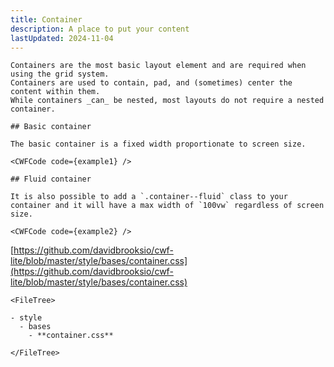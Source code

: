 ```yaml
---
title: Container
description: A place to put your content
lastUpdated: 2024-11-04
---
```




<Tabs>
  <TabItem label="Overview" icon="puzzle">

    Containers are the most basic layout element and are required when using the grid system.
    Containers are used to contain, pad, and (sometimes) center the content within them.
    While containers _can_ be nested, most layouts do not require a nested container.

    ## Basic container

    The basic container is a fixed width proportionate to screen size.

    <CWFCode code={example1} />

    ## Fluid container

    It is also possible to add a `.container--fluid` class to your container and it will have a max width of `100vw` regardless of screen size.

    <CWFCode code={example2} />
  </TabItem>
  <TabItem label="Files" icon="list-format">

  [https://github.com/davidbrooksio/cwf-lite/blob/master/style/bases/container.css](https://github.com/davidbrooksio/cwf-lite/blob/master/style/bases/container.css)
  
    <FileTree>

    - style
      - bases
        - **container.css**

    </FileTree>
  </TabItem>
  <TabItem label="Stylesheet" icon="open-book">
    <Code code={cssExample} lang="css" />
  </TabItem>
</Tabs>